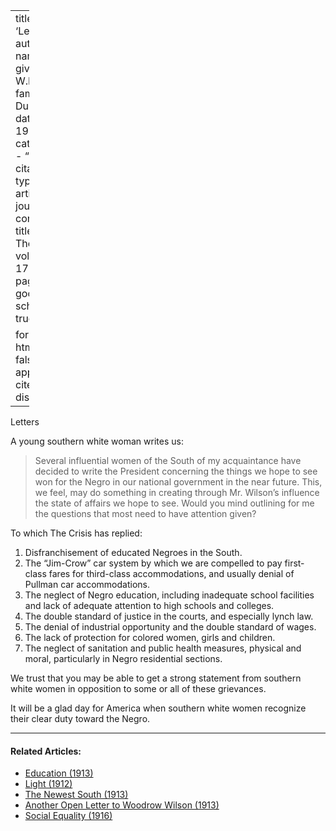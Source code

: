 
---
title: 'Letters'
author:
  - name:
      given: W.E.B.
      family: Du Bois
date: May 1919
categories: 
  - ""
citation: 
  type: article-journal
  container-title: The Crisis
  volume: 17
  issue: 1
  page: 9
google-scholar: true

format:
  html:
    toc: false
    appendix-cite-as: display
---


Letters

A young southern white woman writes us:

> Several influential women of the South of my acquaintance have decided to write the President concerning the things we hope to see won for the Negro in our national government in the near future. This, we feel, may do something in creating through Mr. Wilson's influence the state of affairs we hope to see. Would you mind outlining for me the questions that most need to have attention given?

To which The Crisis has replied:

1. Disfranchisement of educated Negroes in the South.
2. The "Jim-Crow" car system by which we are compelled to pay first-class fares for third-class accommodations, and usually denial of Pullman car accommodations.
3. The neglect of Negro education, including inadequate school facilities and lack of adequate attention to high schools and colleges.
4. The double standard of justice in the courts, and especially lynch law.
5. The denial of industrial opportunity and the double standard of wages.
6. The lack of protection for colored women, girls and children.
7. The neglect of sanitation and public health measures, physical and moral, particularly in Negro residential sections.

We trust that you may be able to get a strong statement from southern white women in opposition to some or all of these grievances.

It will be a glad day for America when southern white women recognize their clear duty toward the Negro.

<!-- Similar articles start here -->
<div  class="clear-wrap"></div>
<hr>
#### Related Articles:

* [Education (1913)](/Volumes/06/02/democrats.html)
* [Light (1912)](/Volumes/03/04/light.html)
* [The Newest South (1913)](/Volumes/06/03/newest_south.html)
* [Another Open Letter to Woodrow Wilson (1913)](/Volumes/06/05/open_letter.html)
* [Social Equality (1916)](/Volumes/12/01/social_equality.html)

<!-- Similar articles end here -->